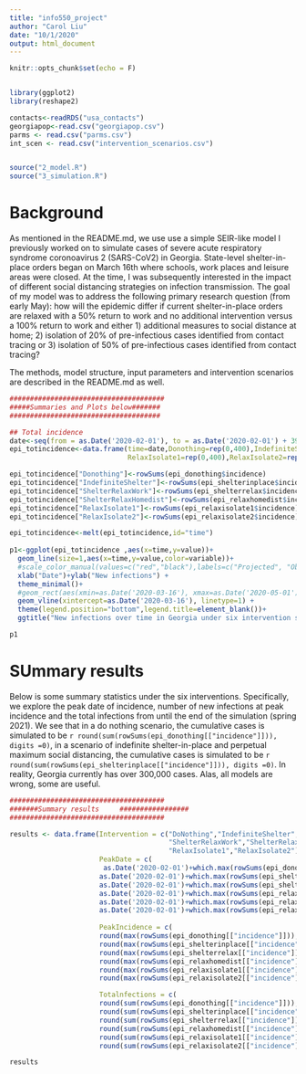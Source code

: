 ```yaml
---
title: "info550_project"
author: "Carol Liu"
date: "10/1/2020"
output: html_document
---
```


```r

knitr::opts_chunk$set(echo = F)


library(ggplot2)
library(reshape2)

contacts<-readRDS("usa_contacts")
georgiapop<-read.csv("georgiapop.csv")
parms <- read.csv("parms.csv")
int_scen <- read.csv("intervention_scenarios.csv")


source("2_model.R")
source("3_simulation.R")

```

# Background

As mentioned in the README.md, we use use a simple SEIR-like model I previously worked on to simulate cases of severe acute respiratory syndrome coronoavirus 2 (SARS-CoV2) in Georgia. State-level shelter-in-place orders began on March 16th where schools, work places and leisure areas were closed. At the time, I was subsequently interested in the impact of different social distancing strategies on infection transmission. The goal of my model was to address the following primary research question (from early May): how will the epidemic differ if current shelter-in-place orders are relaxed with a 50% return to work and no additional intervention versus a 100% return to work and either 1) additional measures to social distance at home; 2) isolation of 20% of pre-infectious cases identified from contact tracing or 3) isolation of 50% of pre-infectious cases identified from contact tracing?

The methods, model structure, input parameters and intervention scenarios are described in the README.md as well.
```r

######################################
#####Summaries and Plots below#######
#####################################

## Total incidence
date<-seq(from = as.Date('2020-02-01'), to = as.Date('2020-02-01') + 399, by = 1)
epi_totincidence<-data.frame(time=date,Donothing=rep(0,400),IndefiniteShelter=rep(0,400),ShelterRelaxWork=rep(0,400),ShelterRelaxHomedist=rep(0,400),
                             RelaxIsolate1=rep(0,400),RelaxIsolate2=rep(0,400))

epi_totincidence["Donothing"]<-rowSums(epi_donothing$incidence)
epi_totincidence["IndefiniteShelter"]<-rowSums(epi_shelterinplace$incidence)
epi_totincidence["ShelterRelaxWork"]<-rowSums(epi_shelterrelax$incidence)
epi_totincidence["ShelterRelaxHomedist"]<-rowSums(epi_relaxhomedist$incidence)
epi_totincidence["RelaxIsolate1"]<-rowSums(epi_relaxisolate1$incidence)
epi_totincidence["RelaxIsolate2"]<-rowSums(epi_relaxisolate2$incidence)

epi_totincidence<-melt(epi_totincidence,id="time")
  
p1<-ggplot(epi_totincidence ,aes(x=time,y=value))+
  geom_line(size=1,aes(x=time,y=value,color=variable))+
  #scale_color_manual(values=c("red","black"),labels=c("Projected", "Observed"))+
  xlab("Date")+ylab("New infections") + 
  theme_minimal()+
  #geom_rect(aes(xmin=as.Date('2020-03-16'), xmax=as.Date('2020-05-01'), ymin=0, ymax=Inf))
  geom_vline(xintercept=as.Date('2020-03-16'), linetype=1) +
  theme(legend.position="bottom",legend.title=element_blank())+
  ggtitle("New infections over time in Georgia under six intervention scenarios for all age-groups")

p1
```

# SUmmary results

Below is some summary statistics under the six interventions. Specifically, we explore the peak date of incidence, number of new infections at peak incidence and the total infections from until the end of the simulation (spring 2021). We see that in a do nothing scenario, the cumulative cases is simulated to be `r round(sum(rowSums(epi_donothing[["incidence"]])), digits =0)`, in a scenario of indefinite shelter-in-place and perpetual maximum social distancing, the cumulative cases is simulated to be `r  round(sum(rowSums(epi_shelterinplace[["incidence"]])), digits =0)`. In reality, Georgia currently has over 300,000 cases. Alas, all models are wrong, some are useful. 

``` r
######################################
#######Summary results     #################
######################################

results <- data.frame(Intervention = c("DoNothing","IndefiniteShelter",
                                       "ShelterRelaxWork","ShelterRelaxHomeDist",
                                       "RelaxIsolate1","RelaxIsolate2"),
                      PeakDate = c(
                       as.Date('2020-02-01')+which.max(rowSums(epi_donothing[["incidence"]])),
                      as.Date('2020-02-01')+which.max(rowSums(epi_shelterinplace[["incidence"]])),
                      as.Date('2020-02-01')+which.max(rowSums(epi_shelterrelax[["incidence"]])),
                      as.Date('2020-02-01')+which.max(rowSums(epi_relaxhomedist[["incidence"]])),
                      as.Date('2020-02-01')+which.max(rowSums(epi_relaxisolate1[["incidence"]])),
                      as.Date('2020-02-01')+which.max(rowSums(epi_relaxisolate2[["incidence"]]))),
                      
                      PeakIncidence = c(
                      round(max(rowSums(epi_donothing[["incidence"]])), digits=0),
                      round(max(rowSums(epi_shelterinplace[["incidence"]])), digits=0),
                      round(max(rowSums(epi_shelterrelax[["incidence"]])),digits=0),
                      round(max(rowSums(epi_relaxhomedist[["incidence"]])), digits=0),
                      round(max(rowSums(epi_relaxisolate1[["incidence"]])), digits=0),
                      round(max(rowSums(epi_relaxisolate2[["incidence"]])),digits=0)),

                      Totalnfections = c(
                      round(sum(rowSums(epi_donothing[["incidence"]])), digits =0),
                      round(sum(rowSums(epi_shelterinplace[["incidence"]])), digits =0),
                      round(sum(rowSums(epi_shelterrelax[["incidence"]])), digits=0),
                      round(sum(rowSums(epi_relaxhomedist[["incidence"]])), digits = 0),
                      round(sum(rowSums(epi_relaxisolate1[["incidence"]])), digits =0),
                      round(sum(rowSums(epi_relaxisolate2[["incidence"]])), digits =0)))

results

```




